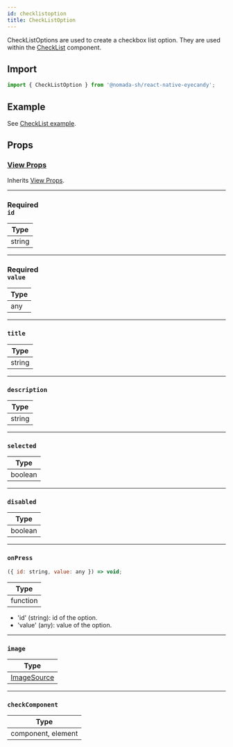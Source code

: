 ```yaml
---
id: checklistoption
title: CheckListOption
---
```


CheckListOptions are used to create a checkbox list option. They are used within the [CheckList](../checklist) component.

## Import

```jsx
import { CheckListOption } from '@nomada-sh/react-native-eyecandy';
```

## Example

See [CheckList example](../checklist#example).

## Props

### [View Props](https://reactnative.dev/docs/view#props)

Inherits [View Props](https://reactnative.dev/docs/view#props).

---

### <div class="label required basic">Required</div>**`id`**

| Type   |
| ------ |
| string |

---

### <div class="label required basic">Required</div>**`value`**

| Type |
| ---- |
| any  |

---

### `title`

| Type   |
| ------ |
| string |

---

### `description`

| Type   |
| ------ |
| string |

---

### `selected`

| Type    |
| ------- |
| boolean |

---

### `disabled`

| Type    |
| ------- |
| boolean |

---

### `onPress`

```jsx
({ id: string, value: any }) => void;
```

| Type     |
| -------- |
| function |

- 'id' (string): id of the option.
- 'value' (any): value of the option.

---

### `image`

| Type                                                          |
| ------------------------------------------------------------- |
| [ImageSource](https://reactnative.dev/docs/image#imagesource) |

---

### `checkComponent`

| Type               |
| ------------------ |
| component, element |
